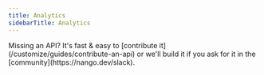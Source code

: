 ```yaml
---
title: Analytics
sidebarTitle: Analytics
---
```


<Tip>
    Missing an API? It's fast & easy to [contribute it](/customize/guides/contribute-an-api) or we'll build it if you ask for
    it in the [community](https://nango.dev/slack).
</Tip>

<CardGroup cols={4}>
    <Card title="Amplitude" href="/integrations/all/amplitude" color="#68a063" />
    <Card title="Databricks" href="/integrations/all/databricks" color="#68a063" />
    <Card title="Datadog" href="/integrations/all/datadog" color="#68a063" />
    <Card title="Fireflies" href="/integrations/all/fireflies" color="#68a063" />
    <Card title="Metabase" href="/integrations/all/metabase" color="#68a063" />
    <Card title="Mixpanel" href="/integrations/all/mixpanel" color="#68a063" />
    <Card title="Segment" href="/integrations/all/segment" color="#68a063" />
    <Card title="Tableau" href="/integrations/all/tableau" color="#68a063" />
    <Card title="People Data Labs" href="/integrations/all/peopledatalabs" color="#68a063" />
    <Card title="Typefully" href="/integrations/all/typefully" color="#68a063" />
    <Card title="Wakatime" href="/integrations/all/wakatime" color="#68a063" />
</CardGroup>
